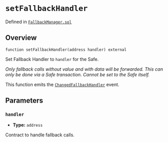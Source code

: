 # `setFallbackHandler`
Defined in [`FallbackManager.sol`](https://github.com/safe-global/safe-smart-account/tree/main/contracts/base/FallbackManager.sol#L46)

## Overview

```solidity
function setFallbackHandler(address handler) external

```

Set Fallback Handler to `handler` for the Safe.

*Only fallback calls without value and with data will be forwarded. This can only be done via a Safe transaction. Cannot be set to the Safe itself.*

This function emits the [`ChangedFallbackHandler`](../fallback-events/ChangedFallbackHandler.mdx) event.

## Parameters

### `handler`
- **Type:** `address`

Contract to handle fallback calls.
